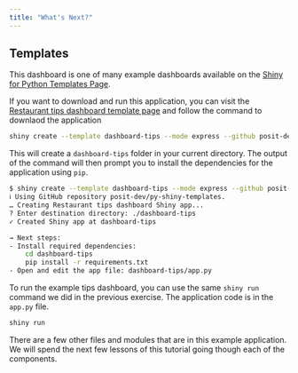 ```yaml
---
title: "What's Next?"
---
```


## Templates

This dashboard is one of many example dashboards available on the
[Shiny for Python Templates Page](https://shiny.posit.co/py/templates/).

If you want to download and run this application,
you can visit the
[Restaurant tips dashboard template page](https://shiny.posit.co/py/templates/dashboard-tips/)
and follow the command to downlaod the application

```bash
shiny create --template dashboard-tips --mode express --github posit-dev/py-shiny-templates
```

This will create a `dashboard-tips` folder in your current directory.
The output of the command will then prompt you to install the dependencies for the application
using `pip`.

```bash
$ shiny create --template dashboard-tips --mode express --github posit-dev/py-shiny-templates
ℹ Using GitHub repository posit-dev/py-shiny-templates.
… Creating Restaurant tips dashboard Shiny app...
? Enter destination directory: ./dashboard-tips
✓ Created Shiny app at dashboard-tips

→ Next steps:
- Install required dependencies:
    cd dashboard-tips
    pip install -r requirements.txt
- Open and edit the app file: dashboard-tips/app.py
```

To run the example tips dashboard,
you can use the same `shiny run` command we did in the previous exercise.
The application code is in the `app.py` file.

```bash
shiny run
```

There are a few other files and modules that are in this example application.
We will spend the next few lessons of this tutorial going though each of the components.
